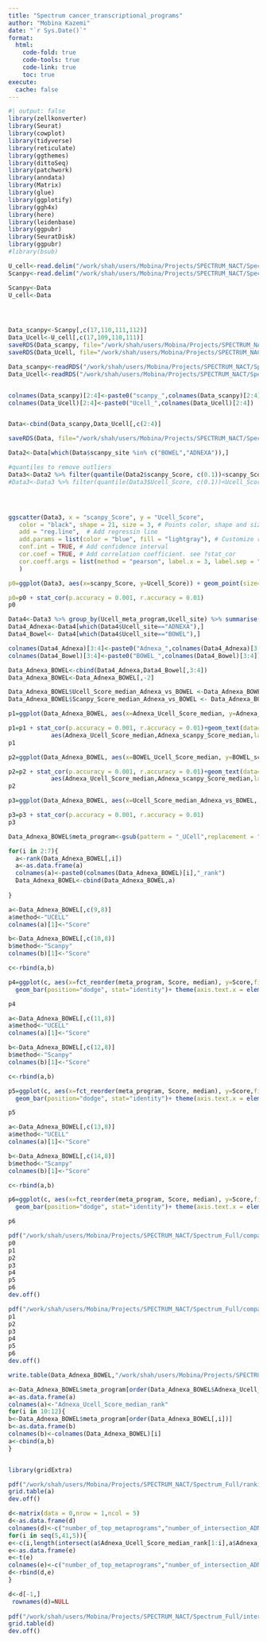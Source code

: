 ```yaml
---
title: "Spectrum cancer_transcriptional_programs"
author: "Mobina Kazemi"
date: "`r Sys.Date()`"
format: 
  html:
    code-fold: true
    code-tools: true
    code-link: true
    toc: true
execute:
  cache: false
---
```


```r
#| output: false
library(zellkonverter)
library(Seurat)
library(cowplot)
library(tidyverse)
library(reticulate)
library(ggthemes)
library(dittoSeq)
library(patchwork)
library(anndata)
library(Matrix)
library(glue)
library(ggplotify)
library(ggh4x)
library(here)
library(leidenbase)
library(ggpubr)
library(SeuratDisk)
library(ggpubr)
#library(bsub)
```

```r
U_cell<-read.delim("/work/shah/users/Mobina/Projects/SPECTRUM_NACT/Spectrum_Full/Data2_meta_pathway_scores_UCELL.txt",sep="")
Scanpy<-read.delim("/work/shah/users/Mobina/Projects/SPECTRUM_NACT/Spectrum_Full/Data2_meta_pathway_scores_Scanpy.txt",sep="")

Scanpy<-Data
U_cell<-Data




Data_scanpy<-Scanpy[,c(17,110,111,112)]
Data_Ucell<-U_cell[,c(17,109,110,111)]
saveRDS(Data_scanpy, file="/work/shah/users/Mobina/Projects/SPECTRUM_NACT/Spectrum_Full/Data_scanpy.rds")
saveRDS(Data_Ucell, file="/work/shah/users/Mobina/Projects/SPECTRUM_NACT/Spectrum_Full/Data_Ucell.rds")

Data_scanpy<-readRDS("/work/shah/users/Mobina/Projects/SPECTRUM_NACT/Spectrum_Full/Data_scanpy.rds")
Data_Ucell<-readRDS("/work/shah/users/Mobina/Projects/SPECTRUM_NACT/Spectrum_Full/Data_Ucell.rds")


colnames(Data_scanpy)[2:4]<-paste0("scanpy_",colnames(Data_scanpy)[2:4])
colnames(Data_Ucell)[2:4]<-paste0("Ucell_",colnames(Data_Ucell)[2:4])


Data<-cbind(Data_scanpy,Data_Ucell[,c(2:4)]

saveRDS(Data, file="/work/shah/users/Mobina/Projects/SPECTRUM_NACT/Spectrum_Full/Data.rds")

Data2<-Data[which(Data$scanpy_site %in% c("BOWEL","ADNEXA")),]

#quantiles to remove outliers
Data3<-Data2 %>% filter(quantile(Data2$scanpy_Score, c(0.1))<scanpy_Score) %>% filter(scanpy_Score<quantile(Data2$scanpy_Score, c(0.9)))
#Data3<-Data3 %>% filter(quantile(Data3$Ucell_Score, c(0.1))<Ucell_Score) %>% filter(Ucell_Score<quantile(Data3$Ucell_Score, c(0.9)))




ggscatter(Data3, x = "scanpy_Score", y = "Ucell_Score",
   color = "black", shape = 21, size = 3, # Points color, shape and size
   add = "reg.line",  # Add regressin line
   add.params = list(color = "blue", fill = "lightgray"), # Customize reg. line
   conf.int = TRUE, # Add confidence interval
   cor.coef = TRUE, # Add correlation coefficient. see ?stat_cor
   cor.coeff.args = list(method = "pearson", label.x = 3, label.sep = "\n")
   )

p0=ggplot(Data3, aes(x=scanpy_Score, y=Ucell_Score)) + geom_point(size=0.001) + ggtitle("scanpy_Score vs Ucell_Score") + geom_smooth(method=lm, se=FALSE)  + theme(plot.title = element_text(hjust = 0.5), panel.background = element_blank(), axis.line = element_line(color="black"), axis.line.x = element_line(color="black")) + theme_bw()

p0=p0 + stat_cor(p.accuracy = 0.001, r.accuracy = 0.01)
p0
```


```r
Data4<-Data3 %>% group_by(Ucell_meta_program,Ucell_site) %>% summarise(Ucell_Score_median = median(Ucell_Score, na.rm = TRUE),scanpy_Score_median = median(scanpy_Score, na.rm = TRUE))
Data4_Adnexa<-Data4[which(Data4$Ucell_site=="ADNEXA"),]
Data4_Bowel<- Data4[which(Data4$Ucell_site=="BOWEL"),]

colnames(Data4_Adnexa)[3:4]<-paste0("Adnexa_",colnames(Data4_Adnexa)[3:4])
colnames(Data4_Bowel)[3:4]<-paste0("BOWEL_",colnames(Data4_Bowel)[3:4])

Data_Adnexa_BOWEL<-cbind(Data4_Adnexa,Data4_Bowel[,3:4])
Data_Adnexa_BOWEL<-Data_Adnexa_BOWEL[,-2]

Data_Adnexa_BOWEL$Ucell_Score_median_Adnexa_vs_BOWEL <-Data_Adnexa_BOWEL$Adnexa_Ucell_Score_median-Data_Adnexa_BOWEL$BOWEL_Ucell_Score_median
Data_Adnexa_BOWEL$Scanpy_Score_median_Adnexa_vs_BOWEL <- Data_Adnexa_BOWEL$Adnexa_scanpy_Score_median-Data_Adnexa_BOWEL$BOWEL_scanpy_Score_median
```


```r
p1=ggplot(Data_Adnexa_BOWEL, aes(x=Adnexa_Ucell_Score_median, y=Adnexa_scanpy_Score_median)) + geom_point() + ggtitle("scanpy_Score vs Ucell_Score") + geom_smooth(method=lm, se=FALSE)  + theme(plot.title = element_text(hjust = 0.5), panel.background = element_blank(), axis.line = element_line(color="black"), axis.line.x = element_line(color="black")) + theme_bw()

p1=p1 + stat_cor(p.accuracy = 0.001, r.accuracy = 0.01)+geom_text(data=subset(Data_Adnexa_BOWEL, Adnexa_Ucell_Score_median > 0.2 | Adnexa_scanpy_Score_median > 1.25),
            aes(Adnexa_Ucell_Score_median,Adnexa_scanpy_Score_median,label=meta_program),size=2.5)
p1

p2=ggplot(Data_Adnexa_BOWEL, aes(x=BOWEL_Ucell_Score_median, y=BOWEL_scanpy_Score_median)) + geom_point() + ggtitle("scanpy_Score vs Ucell_Score") + geom_smooth(method=lm, se=FALSE)  + theme(plot.title = element_text(hjust = 0.5), panel.background = element_blank(), axis.line = element_line(color="black"), axis.line.x = element_line(color="black")) + theme_bw()

p2=p2 + stat_cor(p.accuracy = 0.001, r.accuracy = 0.01)+geom_text(data=subset(Data_Adnexa_BOWEL, Adnexa_Ucell_Score_median > 0.2 | Adnexa_scanpy_Score_median > 1.25),
            aes(Adnexa_Ucell_Score_median,Adnexa_scanpy_Score_median,label=meta_program),size=2.5)
p2

p3=ggplot(Data_Adnexa_BOWEL, aes(x=Ucell_Score_median_Adnexa_vs_BOWEL, y=Scanpy_Score_median_Adnexa_vs_BOWEL)) + geom_point() + ggtitle("scanpy_Score vs Ucell_Score") + geom_smooth(method=lm, se=FALSE)  + theme(plot.title = element_text(hjust = 0.5), panel.background = element_blank(), axis.line = element_line(color="black"), axis.line.x = element_line(color="black")) + theme_bw()

p3=p3 + stat_cor(p.accuracy = 0.001, r.accuracy = 0.01)
p3
```
```r
Data_Adnexa_BOWEL$meta_program<-gsub(pattern = "_UCell",replacement = "",Data_Adnexa_BOWEL$Ucell_meta_program)

for(i in 2:7){
  a<-rank(Data_Adnexa_BOWEL[,i])
  a<-as.data.frame(a)
  colnames(a)<-paste0(colnames(Data_Adnexa_BOWEL)[i],"_rank")
  Data_Adnexa_BOWEL<-cbind(Data_Adnexa_BOWEL,a)
  
}

a<-Data_Adnexa_BOWEL[,c(9,8)]
a$method<-"UCELL"
colnames(a)[1]<-"Score"

b<-Data_Adnexa_BOWEL[,c(10,8)]
b$method<-"Scanpy"
colnames(b)[1]<-"Score"

c<-rbind(a,b)

p4=ggplot(c, aes(x=fct_reorder(meta_program, Score, median), y=Score,fill=method)) +
  geom_bar(position="dodge", stat="identity")+ theme(axis.text.x = element_text(angle = 90))+ ggtitle("Adnexa_Score_median")+xlab("meta_programs") +ylab("Rank") 

p4
```
```r
a<-Data_Adnexa_BOWEL[,c(11,8)]
a$method<-"UCELL"
colnames(a)[1]<-"Score"

b<-Data_Adnexa_BOWEL[,c(12,8)]
b$method<-"Scanpy"
colnames(b)[1]<-"Score"

c<-rbind(a,b)

p5=ggplot(c, aes(x=fct_reorder(meta_program, Score, median), y=Score,fill=method)) +
  geom_bar(position="dodge", stat="identity")+ theme(axis.text.x = element_text(angle = 90))+ ggtitle("Bowel_Score_median")+xlab("meta_programs") +ylab("Rank") 

p5
```
```r
a<-Data_Adnexa_BOWEL[,c(13,8)]
a$method<-"UCELL"
colnames(a)[1]<-"Score"

b<-Data_Adnexa_BOWEL[,c(14,8)]
b$method<-"Scanpy"
colnames(b)[1]<-"Score"

c<-rbind(a,b)

p6=ggplot(c, aes(x=fct_reorder(meta_program, Score, median), y=Score,fill=method)) +
  geom_bar(position="dodge", stat="identity")+ theme(axis.text.x = element_text(angle = 90))+ ggtitle("ADNEXA_vs_BOWEL_Score_median")+xlab("meta_programs") +ylab("Rank") 

p6
```
```r
pdf("/work/shah/users/Mobina/Projects/SPECTRUM_NACT/Spectrum_Full/comparison_UCELL_Scanpy.pdf")
p0
p1
p2
p3
p4
p5
p6
dev.off()

pdf("/work/shah/users/Mobina/Projects/SPECTRUM_NACT/Spectrum_Full/comparison_UCELL_Scanpy_median.pdf")
p1
p2
p3
p4
p5
p6
dev.off()

write.table(Data_Adnexa_BOWEL,"/work/shah/users/Mobina/Projects/SPECTRUM_NACT/Spectrum_Full/Data_Adnexa_BOWEL.txt")
```

```r
a<-Data_Adnexa_BOWEL$meta_program[order(Data_Adnexa_BOWEL$Adnexa_Ucell_Score_median_rank)]
a<-as.data.frame(a)
colnames(a)<-"Adnexa_Ucell_Score_median_rank"
for(i in 10:12){
b<-Data_Adnexa_BOWEL$meta_program[order(Data_Adnexa_BOWEL[,i])]
b<-as.data.frame(b)
colnames(b)<-colnames(Data_Adnexa_BOWEL)[i]
a<-cbind(a,b)
}


library(gridExtra)

pdf("/work/shah/users/Mobina/Projects/SPECTRUM_NACT/Spectrum_Full/ranking_Adnexa_BOWEL.pdf", height=20, width=15)
grid.table(a)
dev.off()

d<-matrix(data = 0,nrow = 1,ncol = 5)
d<-as.data.frame(d)
colnames(d)<-c("number_of_top_metaprograms","number_of_intersection_ADNEXA","Difference_ADNEXA","number_of_intersection_BOWEL","Difference_BOWEL")
for(i in seq(5,41,5)){
e<-c(i,length(intersect(a$Adnexa_Ucell_Score_median_rank[1:i],a$Adnexa_scanpy_Score_median_rank[1:i])),paste0(setdiff(a$Adnexa_Ucell_Score_median_rank[1:i],a$Adnexa_scanpy_Score_median_rank[1:i]),collapse = ","),length(intersect(a$BOWEL_Ucell_Score_median_rank[1:i],a$BOWEL_scanpy_Score_median_rank[1:i])),paste0(setdiff(a$BOWEL_Ucell_Score_median_rank[1:i],a$BOWEL_scanpy_Score_median_rank[1:i]),collapse = ","))
e<-as.data.frame(e)
e<-t(e)
colnames(e)<-c("number_of_top_metaprograms","number_of_intersection_ADNEXA","Difference_ADNEXA","number_of_intersection_BOWEL","Difference_BOWEL")
d<-rbind(d,e)
}

d<-d[-1,]
 rownames(d)=NULL
 
pdf("/work/shah/users/Mobina/Projects/SPECTRUM_NACT/Spectrum_Full/intersection_ranking_Adnexa_BOWEL.pdf", height=10, width=30)
grid.table(d)
dev.off() 
```

